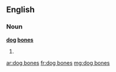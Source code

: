 ==English==

===Noun===
'''[[dog]] [[bone]]s'''

# {{plural of|dog bone}}

[[ar:dog bones]]
[[fr:dog bones]]
[[mg:dog bones]]